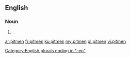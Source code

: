 ==English==

===Noun===
{{head|en|plural}}

# {{plural of|pitman|lang=en|nocat=1}}

[[Category:English plurals ending in "-en"]]

[[ar:pitmen]]
[[fr:pitmen]]
[[ku:pitmen]]
[[my:pitmen]]
[[pl:pitmen]]
[[vi:pitmen]]